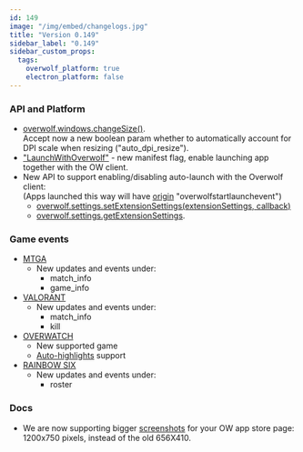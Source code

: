 ```yaml
---
id: 149
image: "/img/embed/changelogs.jpg"
title: "Version 0.149"
sidebar_label: "0.149"
sidebar_custom_props:
  tags:
    overwolf_platform: true
    electron_platform: false
---
```


### API and Platform

* [overwolf.windows.changeSize()](/api/windows#changesizechangesizeparams-callback).  
  Accept now a new boolean param whether to automatically account for DPI scale when resizing ("auto_dpi_resize").
* ["LaunchWithOverwolf"](/api/manifest#enable-app-auto-launch-with-overwolf) - new manifest flag, enable launching app together with the OW client.
* New API to support enabling/disabling auto-launch with the Overwolf client:  
  (Apps launched this way will have [origin](/api/extensions#the-origin-string) "overwolfstartlaunchevent") 
  * [overwolf.settings.setExtensionSettings(extensionSettings, callback)](/api/settings#setextensionsettingsextensionsettings-callback)
  * [overwolf.settings.getExtensionSettings](/api/settings#getextensionsettingscallback).

### Game events

* [MTGA](/api/games/events/magic-the-gathering-arena)
  * New updates and events under:
    * match_info
    * game_info
* [VALORANT](/api/games/events/valorant)
  * New updates and events under:
    * match_info
    * kill
* [OVERWATCH](/api/games/events/overwatch)
  * New supported game
  * [Auto-highlights](/api/media/replays/auto-highlights) support
* [RAINBOW SIX](/api/games/events/rainbow-six-siege)
  * New updates and events under:
    * roster

### Docs

* We are now supporting bigger [screenshots](/start/submit-your-app#prepare-your-store-assets) for your OW app store page: 1200x750 pixels, instead of the old 656X410.

